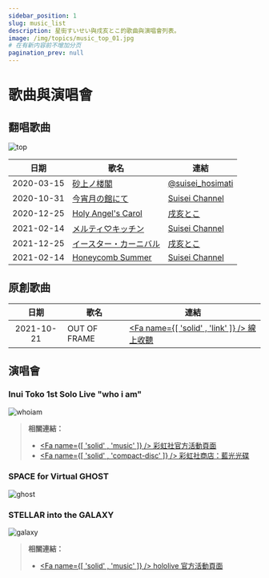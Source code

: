 ```yaml
---
sidebar_position: 1
slug: music_list
description: 星街すいせい與戌亥とこ的歌曲與演唱會列表。
image: /img/topics/music_top_01.jpg
# 在有新内容前不增加分页
pagination_prev: null
---
```



# 歌曲與演唱會

## 翻唱歌曲

![top](/img/topics/music_top_01.jpg)

<!-- prettier-ignore -->
|日期|歌名|連結|
|:--:|-----|----|
|2020-03-15|[砂上ノ楼閣](/timeline/2020#first-tokomachi-cover)|[<SNSIcon Name="twitter" /> @suisei_hosimati](https://twitter.com/suisei_hosimati/status/1239146084712083456)|
|2020-10-31|[今宵月の館にて](/timeline/2020#first-tokomachi-cover-mv)|[<SNSIcon /> Suisei Channel](https://youtu.be/vhmFj1owmuk)|
|2020-12-25|[Holy Angel's Carol](/timeline/2020#2nd-tokomachi-cover-mv)|[<SNSIcon /> 戌亥とこ](https://youtu.be/vhmFj1owmu)|
|2021-02-14|[メルティ♡キッチン](/timeline/2021#3rd-tokomachi-cover-mv)|[<SNSIcon /> Suisei Channel](https://youtu.be/KiUvL-rp1zg)|
|2021-12-25|[イースター・カーニバル](/timeline/2021#4th-tokomachi-cover-mv)|[<SNSIcon /> 戌亥とこ](https://youtu.be/edp420amW1s)|
|2021-02-14|[Honeycomb Summer](/timeline/2021#5th-tokomachi-cover-mv)|[<SNSIcon /> Suisei Channel](https://youtu.be/aWv2KjaFqBA)|

## 原創歌曲

<!-- prettier-ignore -->
|日期|歌名|連結|
|:--:|-----|----|
|2021-10-21|OUT OF FRAME|[<Fa name={[ 'solid' , 'link' ]} /> 線上收聽](https://cover.lnk.to/oof)|

## 演唱會

### Inui Toko 1st Solo Live "who i am"

![whoiam](/img/topics/music_whoiam.jpg)

<FYI Topic='"who i am"' Desc="/topics/toko_who_i_am" />

> **相關連結：**
>
> - [<Fa name={[ 'solid' , 'music' ]} /> 彩虹社官方活動頁面](https://event.nijisanji.app/inui_whoiam/)
> - [<Fa name={[ 'solid' , 'compact-disc' ]} /> 彩虹社商店：藍光光碟](https://shop.nijisanji.jp/s/niji/item/detail/NJSJ-026)

### SPACE for Virtual GHOST

![ghost](/img/topics/music_ghost.jpg)

<FYI Topic="SPACE for Virtual GHOST" Desc="/topics/suisei_ghost" />

### STELLAR into the GALAXY

![galaxy](/img/topics/music_galaxy.jpg)

<FYI Topic="STELLAR into the GALAXY" Desc="/topics/suisei_galaxy" />

> **相關連結：**
>
> - [<Fa name={[ 'solid' , 'music' ]} /> hololive 官方活動頁面](https://stellarintothegalaxy.hololive.tv/)
